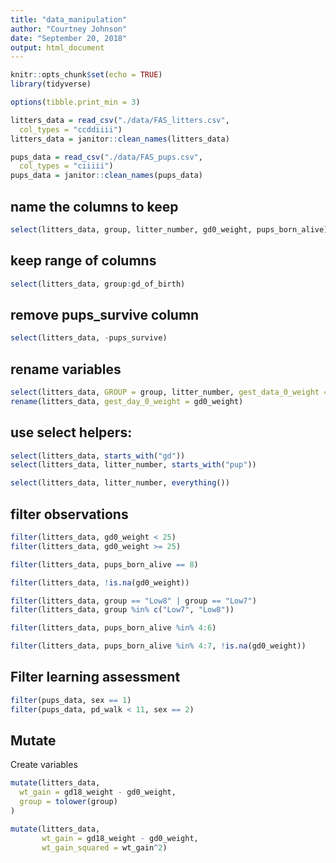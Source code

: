 ```yaml
---
title: "data_manipulation"
author: "Courtney Johnson"
date: "September 20, 2018"
output: html_document
---
```


```r
knitr::opts_chunk$set(echo = TRUE)
library(tidyverse)
```

```r
options(tibble.print_min = 3)

litters_data = read_csv("./data/FAS_litters.csv",
  col_types = "ccddiiii")
litters_data = janitor::clean_names(litters_data)

pups_data = read_csv("./data/FAS_pups.csv",
  col_types = "ciiiii")
pups_data = janitor::clean_names(pups_data)
```

## name the columns to keep

```r
select(litters_data, group, litter_number, gd0_weight, pups_born_alive)
```

## keep range of columns

```r
select(litters_data, group:gd_of_birth)
```

## remove pups_survive column

```r
select(litters_data, -pups_survive)
```

## rename variables

```r
select(litters_data, GROUP = group, litter_number, gest_data_0_weight = gd0_weight)
rename(litters_data, gest_day_0_weight = gd0_weight)
```

## use select helpers:

```r
select(litters_data, starts_with("gd"))
select(litters_data, litter_number, starts_with("pup"))

select(litters_data, litter_number, everything())
```

## filter observations

```r
filter(litters_data, gd0_weight < 25)
filter(litters_data, gd0_weight >= 25)

filter(litters_data, pups_born_alive == 8)

filter(litters_data, !is.na(gd0_weight))

filter(litters_data, group == "Low8" | group == "Low7")
filter(litters_data, group %in% c("Low7", "Low8"))

filter(litters_data, pups_born_alive %in% 4:6)

filter(litters_data, pups_born_alive %in% 4:7, !is.na(gd0_weight))
```

## Filter learning assessment

```r
filter(pups_data, sex == 1)
filter(pups_data, pd_walk < 11, sex == 2)
```

## Mutate

Create variables

```r
mutate(litters_data,
  wt_gain = gd18_weight - gd0_weight,
  group = tolower(group)
)

mutate(litters_data,
       wt_gain = gd18_weight - gd0_weight,
       wt_gain_squared = wt_gain^2)
```



